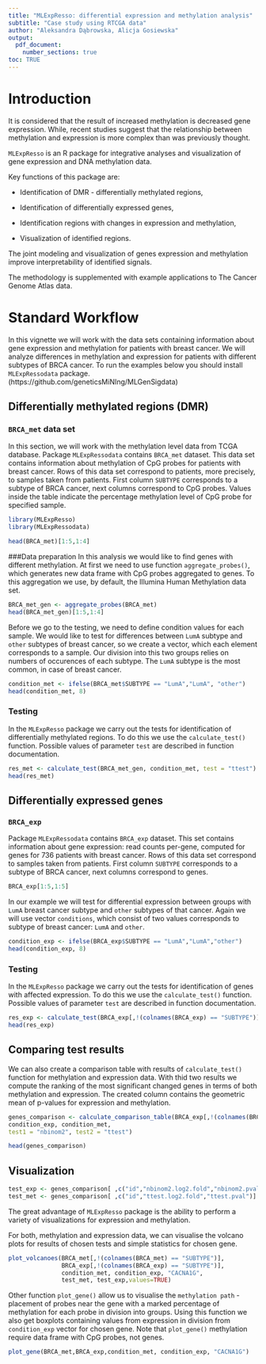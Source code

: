 ```yaml
---
title: "MLExpResso: differential expression and methylation analysis"
subtitle: "Case study using RTCGA data"
author: "Aleksandra Dąbrowska, Alicja Gosiewska"
output: 
  pdf_document:
    number_sections: true
toc: TRUE
---
```


# Introduction
It is considered that the result of increased methylation is decreased gene expression. While, recent studies suggest that the relationship between methylation and expression is more complex than was previously thought.

`MLExpResso` is an R package for integrative analyses and visualization of gene expression and DNA methylation data.

Key functions of this package are:

- Identification of DMR - differentially methylated regions,

- Identification of differentially expressed genes,

- Identification regions with changes in expression and methylation,

- Visualization of identified regions.

The joint modeling and visualization of genes expression and methylation improve interpretability of identified signals.

The methodology is supplemented with example applications to The Cancer Genome Atlas data.

# Standard Workflow

In this vignette we will work with the data sets containing information about gene expression and methylation for patients with breast cancer. We will analyze differences in methylation and expression for patients with different subtypes of BRCA cancer. To run the examples below you should install `MLExpRessodata` package.(https://github.com/geneticsMiNIng/MLGenSigdata)

## Differentially methylated regions (DMR)

### `BRCA_met` data set
In this section, we will work with the methylation level data from TCGA database. 
Package `MLExpRessodata` contains `BRCA_met` dataset. This data set contains information about methylation of CpG probes for patients with breast cancer. 
Rows of this data set correspond to patients, more precisely, to samples taken from patients.
First column `SUBTYPE` corresponds to a subtype of BRCA cancer, next columns correspond to CpG probes.
Values inside the table indicate the percentage methylation level of CpG probe for specified sample.

```r
library(MLExpResso)
library(MLExpRessodata)
```

```r
head(BRCA_met)[1:5,1:4]
```

###Data preparation
In this analysis we would like to find genes with different methylation. At first we need to use function `aggregate_probes()`, which generates new data frame with CpG probes aggregated to genes. To this aggregation we use, by default, the Illumina Human Methylation data set.

```r
BRCA_met_gen <- aggregate_probes(BRCA_met) 
head(BRCA_met_gen)[1:5,1:4]
```


Before we go to the testing, we need to define condition values for each sample. We would like to test for differences between `LumA` subtype and `other` subtypes of breast cancer, so we create a vector, which each element corresponds to a sample. Our division into this two groups relies on numbers of occurences of each subtype. The `LumA` subtype is the most common, in case of breast cancer.

```r
condition_met <- ifelse(BRCA_met$SUBTYPE == "LumA","LumA", "other")
head(condition_met, 8)
```

### Testing

In the `MLExpResso` package we carry out the tests for identification of differentially methylated regions. To do this we use the `calculate_test()` function. Possible values of parameter `test` are described in function documentation.

```r
res_met <- calculate_test(BRCA_met_gen, condition_met, test = "ttest")
head(res_met)
```

## Differentially expressed genes

### `BRCA_exp`
Package `MLExpRessodata` contains `BRCA_exp` dataset. 
This set contains information about gene expression: read counts per-gene, computed for genes for 736 patients with breast cancer.
Rows of this data set correspond to samples taken from patients.
First column `SUBTYPE` corresponds to a subtype of BRCA cancer, next columns correspond to genes.

```r
BRCA_exp[1:5,1:5]
```

In our example we will test for differential expression between groups with `LumA` breast cancer subtype and `other` subtypes of that cancer.
Again we will use vector `conditions`, which consist of two values corresponds to subtype of breast cancer: `LumA` and `other`.
```r
condition_exp <- ifelse(BRCA_exp$SUBTYPE == "LumA","LumA","other")
head(condition_exp, 8)
```

### Testing
In the `MLExpResso` package we carry out the tests for identification of genes with affected expression. To do this we use the `calculate_test()` function. Possible values of parameter `test` are described in function documentation.

```r
res_exp <- calculate_test(BRCA_exp[,!(colnames(BRCA_exp) == "SUBTYPE")], condition_exp, test = "lrt")
head(res_exp)
```


## Comparing test results

We can also create a comparison table with results of `calculate_test()` function for methylation and expression data. With thid two results we compute the ranking of the most significant changed genes in terms of both methylation and expression. The created column contains the geometric mean of p-values for expression and methylation. 

```r
genes_comparison <- calculate_comparison_table(BRCA_exp[,!(colnames(BRCA_exp) == "SUBTYPE")], BRCA_met_gen,
condition_exp, condition_met,
test1 = "nbinom2", test2 = "ttest")

head(genes_comparison)
```


## Visualization

```r
test_exp <- genes_comparison[ ,c("id","nbinom2.log2.fold","nbinom2.pval")]
test_met <- genes_comparison[ ,c("id","ttest.log2.fold","ttest.pval")]
```
  
The great advantage of `MLExpResso` package is the ability to perform a variety of visualizations for expression and methylation.
  
For both, methylation and expression data, we can visualise the volcano plots for results of chosen tests and simple statistics for chosen gene. 
```r
plot_volcanoes(BRCA_met[,!(colnames(BRCA_met) == "SUBTYPE")],
               BRCA_exp[,!(colnames(BRCA_exp) == "SUBTYPE")],
               condition_met, condition_exp, "CACNA1G", 
               test_met, test_exp,values=TRUE)

```

Other function `plot_gene()` allow us to visualise the `methylation path` - placement of probes near the gene with a marked percentage of methylation for each probe in division into groups. Using this function we also get boxplots containing values from expression in division from `condition_exp` vector for chosen gene. Note that `plot_gene()` methylation require data frame with CpG probes, not genes.

```r
plot_gene(BRCA_met,BRCA_exp,condition_met, condition_exp, "CACNA1G")
```


